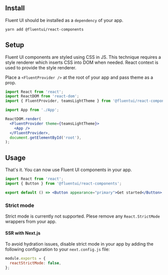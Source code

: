 
<Meta title="Concepts/Developer/Quick Start" />

## Install

Fluent UI should be installed as a `dependency` of your app.

```sh
yarn add @fluentui/react-components
```

## Setup

Fluent UI components are styled using CSS in JS. This technique requires a style renderer which inserts CSS into DOM when needed. React context is used to provide the style renderer.

Place a `<FluentProvider />` at the root of your app and pass theme as a prop.

```jsx
import React from 'react';
import ReactDOM from 'react-dom';
import { FluentProvider, teamsLightTheme } from '@fluentui/react-components';

import App from './App';

ReactDOM.render(
  <FluentProvider theme={teamsLightTheme}>
    <App />
  </FluentProvider>,
  document.getElementById('root'),
);
```

## Usage

That's it. You can now use Fluent UI components in your app.

```jsx
import React from 'react';
import { Button } from '@fluentui/react-components';

export default () => <Button appearance="primary">Get started</Button>;
```

### Strict mode

Strict mode is currently not supported. Plese remove any `React.StrictMode` wrappers from your app.

#### SSR with Next.js

To avoid hydration issues, disable strict mode in your app by adding the following configuration to your `next.config.js` file:

```js
module.exports = {
  reactStrictMode: false,
};
```
